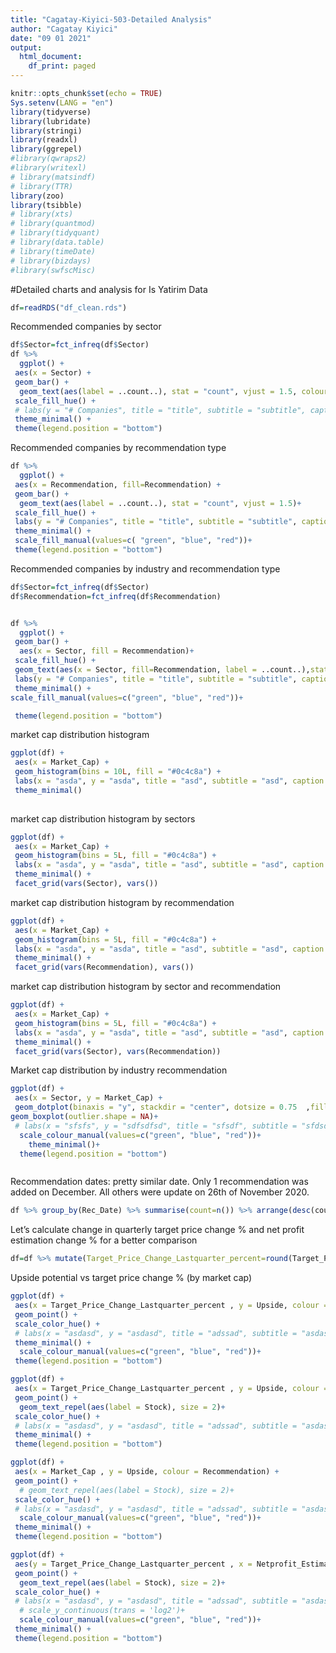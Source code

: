 ```yaml
---
title: "Cagatay-Kiyici-503-Detailed Analysis"
author: "Cagatay Kiyici"
date: "09 01 2021"
output:
  html_document:
    df_print: paged
---
```


```r
knitr::opts_chunk$set(echo = TRUE)
Sys.setenv(LANG = "en")
library(tidyverse)
library(lubridate)
library(stringi)
library(readxl)
library(ggrepel)
#library(qwraps2)
#library(writexl)
# library(matsindf)
# library(TTR)
library(zoo)
library(tsibble)
# library(xts)
# library(quantmod)
# library(tidyquant)
# library(data.table)
# library(timeDate)
# library(bizdays)
#library(swfscMisc)


```


#Detailed charts and analysis for Is Yatirim Data


```r
df=readRDS("df_clean.rds")

```


Recommended companies by sector
```r
df$Sector=fct_infreq(df$Sector)
df %>% 
  ggplot() +
 aes(x = Sector) +
 geom_bar() +
  geom_text(aes(label = ..count..), stat = "count", vjust = 1.5, colour = "white")+
 scale_fill_hue() +
 # labs(y = "# Companies", title = "title", subtitle = "subtitle", caption = "caption", fill = "fill label") +
 theme_minimal() +
 theme(legend.position = "bottom")

```

Recommended companies by recommendation type
```r

df %>% 
  ggplot() +
 aes(x = Recommendation, fill=Recommendation) +
 geom_bar() +
  geom_text(aes(label = ..count..), stat = "count", vjust = 1.5)+
 scale_fill_hue() +
 labs(y = "# Companies", title = "title", subtitle = "subtitle", caption = "caption", fill = "fill label") +
 theme_minimal() +
 scale_fill_manual(values=c( "green", "blue", "red"))+
 theme(legend.position = "bottom")

```


Recommended companies by industry and recommendation type
```r
df$Sector=fct_infreq(df$Sector)
df$Recommendation=fct_infreq(df$Recommendation)


df %>% 
  ggplot() +
 geom_bar() +
  aes(x = Sector, fill = Recommendation)+
 scale_fill_hue() +
 geom_text(aes(x = Sector, fill=Recommendation, label = ..count..),stat = "count", position=position_stack(vjust =0.9),check_overlap = TRUE)+
 labs(y = "# Companies", title = "title", subtitle = "subtitle", caption = "caption", fill = "fill label") +
 theme_minimal() +
scale_fill_manual(values=c("green", "blue", "red"))+

 theme(legend.position = "bottom")

```



market cap distribution histogram 
```r

ggplot(df) +
 aes(x = Market_Cap) +
 geom_histogram(bins = 10L, fill = "#0c4c8a") +
 labs(x = "asda", y = "asda", title = "asd", subtitle = "asd", caption = "ads") +
 theme_minimal() 
 


```


market cap distribution histogram by sectors
```r

ggplot(df) +
 aes(x = Market_Cap) +
 geom_histogram(bins = 5L, fill = "#0c4c8a") +
 labs(x = "asda", y = "asda", title = "asd", subtitle = "asd", caption = "ads") +
 theme_minimal() +
 facet_grid(vars(Sector), vars())


```


market cap distribution histogram by recommendation
```r

ggplot(df) +
 aes(x = Market_Cap) +
 geom_histogram(bins = 5L, fill = "#0c4c8a") +
 labs(x = "asda", y = "asda", title = "asd", subtitle = "asd", caption = "ads") +
 theme_minimal() +
 facet_grid(vars(Recommendation), vars())


```



market cap distribution histogram by sector and recommendation
```r

ggplot(df) +
 aes(x = Market_Cap) +
 geom_histogram(bins = 5L, fill = "#0c4c8a") +
 labs(x = "asda", y = "asda", title = "asd", subtitle = "asd", caption = "ads") +
 theme_minimal() +
 facet_grid(vars(Sector), vars(Recommendation))


```

Market cap distribution by industry recommendation

```r
ggplot(df) +
 aes(x = Sector, y = Market_Cap) +
 geom_dotplot(binaxis = "y", stackdir = "center", dotsize = 0.75  ,fill=NA , aes(colour=Recommendation)) +
geom_boxplot(outlier.shape = NA)+
 # labs(x = "sfsfs", y = "sdfsdfsd", title = "sfsdf", subtitle = "sfdsdfs", caption = "sfsfsdf") +  
  scale_colour_manual(values=c("green", "blue", "red"))+
    theme_minimal()+
  theme(legend.position = "bottom")



```

Recommendation dates: pretty similar date. Only 1 recommendation was added on December. All others were update on 26th of November 2020.
```r
df %>% group_by(Rec_Date) %>% summarise(count=n()) %>% arrange(desc(count))

```





Let's calculate change in quarterly target price change % and net profit estimation change % for a better comparison
```r
df=df %>% mutate(Target_Price_Change_Lastquarter_percent=round(Target_Price_Change_Lastquarter/(Target_Price-Target_Price_Change_Lastquarter)*100,0),Netprofit_Estimate_Change_Lastquarter_percent=round(Netprofit_Change_Lastquarter/abs((Current_Estimate_Netprofit-Netprofit_Change_Lastquarter))*100,0))

```

Upside potential vs target price change % (by market cap)

```r



ggplot(df) +
 aes(x = Target_Price_Change_Lastquarter_percent , y = Upside, colour = Recommendation, size = Market_Cap) +
 geom_point() +
 scale_color_hue() +
 # labs(x = "asdasd", y = "asdasd", title = "adssad", subtitle = "asdasd", caption = "asdasd", color = "asdasd", size = "asdsada") +
 theme_minimal() +
  scale_colour_manual(values=c("green", "blue", "red"))+
 theme(legend.position = "bottom")

```


```r



ggplot(df) +
 aes(x = Target_Price_Change_Lastquarter_percent , y = Upside, colour = Sector) +
 geom_point() +
  geom_text_repel(aes(label = Stock), size = 2)+
 scale_color_hue() +
 # labs(x = "asdasd", y = "asdasd", title = "adssad", subtitle = "asdasd", caption = "asdasd", color = "asdasd", size = "asdsada") +
 theme_minimal() +
 theme(legend.position = "bottom")

```


```r



ggplot(df) +
 aes(x = Market_Cap , y = Upside, colour = Recommendation) +
 geom_point() +
  # geom_text_repel(aes(label = Stock), size = 2)+
 scale_color_hue() +
 # labs(x = "asdasd", y = "asdasd", title = "adssad", subtitle = "asdasd", caption = "asdasd", color = "asdasd", size = "asdsada") +
  scale_colour_manual(values=c("green", "blue", "red"))+
 theme_minimal() +
 theme(legend.position = "bottom")

```



```r

ggplot(df) +
 aes(y = Target_Price_Change_Lastquarter_percent , x = Netprofit_Estimate_Change_Lastquarter_percent , colour = Recommendation) +
 geom_point() +
  geom_text_repel(aes(label = Stock), size = 2)+
 scale_color_hue() +
 # labs(x = "asdasd", y = "asdasd", title = "adssad", subtitle = "asdasd", caption = "asdasd", color = "asdasd", size = "asdsada") +
  # scale_y_continuous(trans = 'log2')+
  scale_colour_manual(values=c("green", "blue", "red"))+
 theme_minimal() +
 theme(legend.position = "bottom")
```
